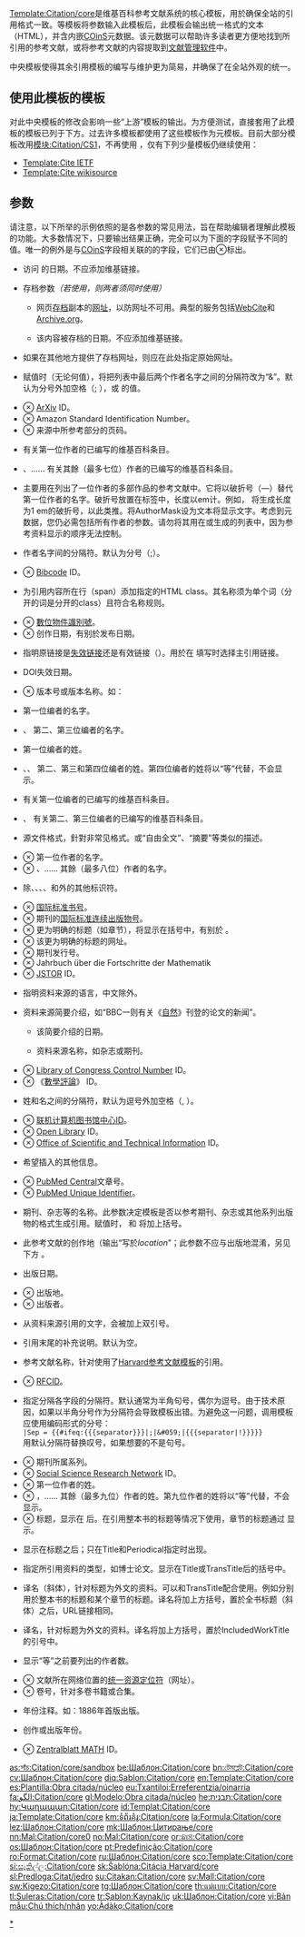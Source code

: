 <includeonly><!-- 在這裡加入模板的保護標識 -->{{esoteric}}</includeonly><noinclude>{{template doc page viewed directly}}</noinclude>
<!-- 在本行下編輯模板說明 -->
{{historical}}
[[Template:Citation/core]]是维基百科参考文献系统的核心模板，用於确保全站的引用格式一致。{{tl|Citation}}等模板将参数输入此模板后，此模板会输出统一格式的文本（HTML），并含内嵌[[COinS]]元数据。该元数据可以帮助许多读者更方便地找到所引用的参考文献，或将参考文献的内容提取到[[文献管理软件]]中。

中央模板使得其余引用模板的编写与维护更为简易，并确保了在全站外观的统一。

== 使用此模板的模板 ==
对此中央模板的修改会影响一些“上游”模板的输出。为方便测试，直接套用了此模板的模板已列于下方。过去许多模板都使用了这些模板作为元模板。目前大部分模板改用[[模块:Citation/CS1]]，不再使用 {{tlx|citation/core}}，仅有下列少量模板仍继续使用{{tlx|citation/core}}：

*[[Template:Cite IETF]]
*[[Template:Cite wikisource]]

== 参数 ==
请注意，以下所举的示例依照的是各参数的常见用法，旨在帮助编辑者理解此模板的功能。大多数情况下，只要输出结果正确，完全可以为下面的字段赋予不同的值。唯一的例外是与[[COinS]]字段相关联的的字段，它们已由⊗标出。

*{{para|AccessDate}} 访问 {{para|URL}} 的日期。不应添加维基链接。
* 存档参数''（若使用，则两者须同时使用）''
**{{para|ArchiveURL}} 网页[[Web存档|存档]]副本的[[统一资源定位符|网址]]，以防网址不可用。典型的服务包括[[WebCite]]和[[互联网档案馆|Archive.org]]。
** {{para|ArchiveDate}} 该内容被存档的日期。不应添加维基链接。
*{{para|OriginalURL}} 如果在其他地方提供了存档网址，则应在此处指定原始网址。
*{{para|amp}} 赋值时（无论何值），将把列表中最后两个作者名字之间的分隔符改为“&”。默认为分号外加空格（; ），或 {{para|AuthorSep}} 的值。
* ⊗ {{para|ARXIV}} [[ArXiv]] ID。
* ⊗ {{para|ASIN}} Amazon Standard Identification Number。
* ⊗ {{para|At}} 来源中所参考部分的页码。
*{{para|Authorlink1}} 有关第一位作者的已编写的维基百科条目。
*{{para|Authorlink2}}、{{para|Authorlink3}}……{{para|Authorlink8}} 有关其餘（最多七位）作者的已编写的维基百科条目。
*{{para|AuthorMask}} 主要用在列出了一位作者的多部作品的参考文献中。它将以破折号（—）替代第一位作者的名字。破折号放置在{{tag|del|o}}标签中，长度以em计。例如，{{para|AuthorMask|1}} 将生成长度为1 em的破折号，以此类推。将AuthorMask设为文本将显示文字。考虑到元数据，您仍必需包括所有作者的参数。请勿将其用在{{tl|reflist}}或{{tag|references|s}}生成的列表中，因为参考资料显示的顺序无法控制。
*{{para|AuthorSep}} 作者名字间的分隔符。默认为分号（;）。
* ⊗ {{para|BIBCODE}} [[Bibcode]] ID。
*{{para|Citation class}} 为引用内容所在行（span）添加指定的HTML class。其名称须为单个词（分开的词是分开的class）且符合名称规则。
* ⊗ {{para|DOI}} [[DOI|數位物件識別號]]。
* ⊗ {{para|Date}} 创作日期，有别於发布日期。
*{{para|DeadURL}} 指明原链接是[[WP:失效链接|失效链接]]还是有效链接（{{para|DeadURL|no}}）。用於在 {{para|ArchiveURL}} 填写时选择主引用链接。
*{{para|DoiBroken}} DOI失效日期。
* ⊗ {{para|Edition}} 版本号或版本名称。如：{{para|Edition|第2版}}
*{{para|EditorGiven1}} 第一位编者的名字。
*{{para|EditorGiven2}}、{{para|EditorGiven3}} 第二、第三位编者的名字。
*{{para|EditorSurname1}} 第一位编者的姓。
*{{para|EditorSurname2}}、{{para|EditorSurname3}}、{{para|EditorSurname4}} 第二、第三和第四位编者的姓。第四位编者的姓将以“等”代替，不会显示。
*{{para|Editorlink1}} 有关第一位编者的已编写的维基百科条目。
*{{para|Editorlink2}}、{{para|Editorlink3}} 有关第二、第三位编者的已编写的维基百科条目。
*{{para|format}} 源文件格式，針對非常见格式。或“自由全文”、“摘要”等类似的描述。
* ⊗ {{para|Given1}} 第一位作者的名字。
* ⊗ {{para|Given2}}、{{para|Given3}}……{{para|Given8}} 其餘（最多八位）作者的名字。
*{{para|ID}} 除{{para|DOI}}、{{para|ISBN}}、{{para|ISSN}}、{{para|OCLC}}、{{para|PMID}}和{{para|PMC}}外的其他标识符。
* ⊗ {{para|ISBN}} [[国际标准书号]]。
* ⊗ {{para|ISSN}} 期刊的[[國際標準期刊號|国际标准连续出版物号]]。
* ⊗ {{para|IncludedWorkTitle}} 更为明确的标题（如章节），将显示在括号中，有别於 {{para|Title}}。
* ⊗ {{para|IncludedWorkURL}} 该更为明确的标题的网址。
* ⊗ {{para|Issue}} 期刊发行号。
* ⊗ {{para|JFM}} Jahrbuch über die Fortschritte der Mathematik
* ⊗ {{para|JSTOR}} [[JSTOR]] ID。
*{{para|language}} 指明资料来源的语言，中文除外。
* {{para|laysummary}} 资料来源简要介绍，如“BBC一则有关《[[自然 (期刊)|自然]]》刊登的论文的新闻”。
** {{para|laydate}} 该简要介绍的日期。
** {{para|laysource}} 资料来源名称，如杂志或期刊。
* ⊗ {{para|LCCN}} [[Library of Congress Control Number]] ID。
* ⊗ {{para|MR}} 《[[數學評論]]》 ID。
*{{para|NameSep}} 姓和名之间的分隔符，默认为逗号外加空格（, ）。
* ⊗ {{para|OCLC}}[[联机计算机图书馆中心]]ID。
* ⊗ {{para|OL}} [[开放图书馆|Open Library]] ID。
* ⊗ {{para|OSTI}} [[Office of Scientific and Technical Information]] ID。
*{{para|Other}} 希望插入的其他信息。
* ⊗ {{para|PMC}} [[PubMed Central]]文章号。
* ⊗ {{para|PMID}} [[PMID|PubMed Unique Identifier]]。
*{{para|Periodical}} 期刊、杂志等的名称。此参数决定模板是否以参考期刊、杂志或其他系列出版物的格式生成引用。赋值时，{{para|Publisher}} 和 {{para|PublicationPlace}} 将加上括号。
*{{para|Place}} 此参考文献的创作地（输出“写於<var>location</var>”；此参数不应与出版地混淆，另见下方 {{para|PublicationPlace}}。
*{{para|PublicationDate}} 出版日期。
* ⊗ {{para|PublicationPlace}} 出版地。
* ⊗ {{para|Publisher}} 出版者。
*{{para|quote}} 从资料来源引用的文字，会被加上双引号。
*{{para|PS}} 引用末尾的补充说明。默认为空。
*{{para|Ref}} 参考文献名称，针对使用了[[Template:Harvard citation|Harvard参考文献模板]]的引用。
* ⊗ {{para|RFC}} [[RFC]]ID。
*{{para|Sep}} 指定分隔各字段的分隔符。默认通常为半角句号，偶尔为逗号。由于技术原因，如果以半角分号作为分隔符会导致模板出错。为避免这一问题，调用模板应使用编码形式的分号：<br/><code><nowiki>|Sep = {{#ifeq:{{{separator}}}|;|&amp;#059;|{{{separator|!}}}}}</nowiki></code><br/>用默认分隔符替换叹号，如果想要的不是句号。
* ⊗ {{para|Series}} 期刊所属系列。
* ⊗ {{para|SSRN}} [[Social Science Research Network]] ID。
* ⊗ {{para|Surname1}} 第一位作者的姓。
* ⊗ {{para|Surname2}}，{{para|Surname3}}……{{para|Surname9}} 其餘（最多九位）作者的姓。第九位作者的姓将以“等”代替，不会显示。
* ⊗ {{para|Title}} 标题，显示在 {{para|IncludedWorkTitle}} 后。在引用整本书的标题等情况下使用，章节的标题通过 {{para|IncludedWorkTitle}} 显示。
*{{para|TitleNote}} 显示在标题之后；只在Title和Periodical指定时出现。
*{{para|TitleType}} 指定所引用资料的类型，如博士论文。显示在Title或TransTitle后的括号中。
*{{para|TransItalic}} 译名（斜体），针对标题为外文的资料。可以和TransTitle配合使用。例如分别用於整本书的标题和某个章节的标题。译名将加上方括号，置於全书标题（斜体）之后，URL链接相同。
*{{para|TransTitle}} 译名，针对标题为外文的资料。译名将加上方括号，置於IncludedWorkTitle的引号中。
*{{para|Trunc}} 显示“等”之前要列出的作者数。
* ⊗ {{para|URL}} 文献所在网络位置的[[统一资源定位符]]（网址）。
* ⊗ {{para|Volume}} 卷号，针对多卷书籍或合集。
*{{para|YearNote}} 年份注释。如：1886年首版出版。
*{{para|Year}} 创作或出版年份。
* ⊗ {{para|ZBL}} [[數學文摘|Zentralblatt MATH]] ID。

<includeonly>
<!-- 本行下加入模板的分類 -->
[[Category:引用模板|*]]

<!-- 本行下加入模板的跨語言鏈接 -->
[[as:সাঁচ:Citation/core/sandbox]]
[[be:Шаблон:Citation/core]]
[[bn:টেমপ্লেট:Citation/core]]
[[cv:Шаблон:Citation/core]]
[[diq:Şablon:Citation/core]]
[[en:Template:Citation/core]]
[[es:Plantilla:Obra citada/núcleo]]
[[eu:Txantiloi:Erreferentzia/oinarria]]
[[fa:الگو:Citation/core]]
[[gl:Modelo:Obra citada/núcleo]]
[[he:תבנית:Citation/core]]
[[hy:Կաղապար:Citation/core]]
[[id:Templat:Citation/core]]
[[ja:Template:Citation/core]]
[[km:ទំព័រគំរូ:Citation/core]]
[[la:Formula:Citation/core]]
[[lez:Шаблон:Citation/core]]
[[mk:Шаблон:Цитирање/core]]
[[nn:Mal:Citation/core0]]
[[no:Mal:Citation/core]]
[[or:ଛାଞ୍ଚ:Citation/core]]
[[os:Шаблон:Citation/core]]
[[pt:Predefinição:Citation/core]]
[[ro:Format:Citation/core]]
[[ru:Шаблон:Citation/core]]
[[sco:Template:Citation/core]]
[[si:සැකිල්ල:Citation/core]]
[[sk:Šablóna:Citácia Harvard/core]]
[[sl:Predloga:Citat/jedro]]
[[su:Citakan:Citation/core]]
[[sv:Mall:Citation/core]]
[[sw:Kigezo:Citation/core]]
[[tg:Шаблон:Citation/core]]
[[th:แม่แบบ:Citation/core]]
[[tl:Suleras:Citation/core]]
[[tr:Şablon:Kaynak/iç]]
[[uk:Шаблон:Citation/core]]
[[vi:Bản mẫu:Chú thích/nhân]]
[[yo:Àdàkọ:Citation/core]]
</includeonly>